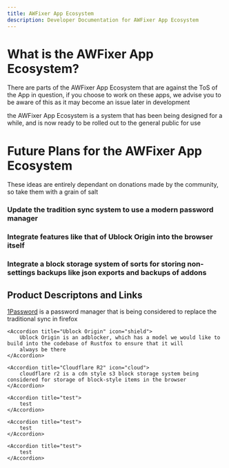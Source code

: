 ```yaml
---
title: AWFixer App Ecosystem
description: Developer Documentation for AWFixer App Ecosystem
---
```


<h1>
    What is the AWFixer App Ecosystem?
</h1>

  <Accordion title="Warning">
      There are parts of the AWFixer App Ecosystem that are against the ToS of the App in question, if you choose to work on these apps, we advise
      you to be aware of this as it may become an issue later in development
  </Accordion>

<p align="justify">

the AWFixer App Ecosystem is a system that has been being designed for a while, and is now ready to be rolled out to the general public for use

</p>
















<h1>
    Future Plans for the AWFixer App Ecosystem
</h1>

<Accordion title="Clarification">
  These ideas are entirely dependant on donations made by the community, so take them with a grain of salt
</Accordion>

<h3>
    Update the tradition sync system to use a modern password manager
</h3>

<p align="justify">

</p>

<h3>
    Integrate features like that of Ublock Origin into the browser itself
</h3>

<p align="justify">

</p>

<h3>
    Integrate a block storage system of sorts for storing non-settings backups like json exports and backups of addons
</h3>

<p align="justify">

</p>

<h2>
  Product Descriptons and Links
</h2>

<AccordionGroup>
    <Accordion title="1password" icon="lock">
        <a href="https://1Password.com">1Password</a> is a password manager that is being considered to replace the traditional sync in firefox
    </Accordion>

    <Accordion title="Ublock Origin" icon="shield">
        Ublock Origin is an adblocker, which has a model we would like to build into the codebase of Rustfox to ensure that it will
        always be there
    </Accordion>

    <Accordion title="Cloudflare R2" icon="cloud">
        cloudflare r2 is a cdn style s3 block storage system being considered for storage of block-style items in the browser
    </Accordion>

    <Accordion title="test">
        test
    </Accordion>

    <Accordion title="test">
        test
    </Accordion>

    <Accordion title="test">
        test
    </Accordion>
</AccordionGroup>
